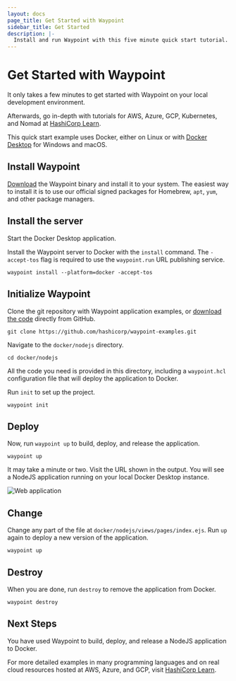 ```yaml
---
layout: docs
page_title: Get Started with Waypoint
sidebar_title: Get Started
description: |-
  Install and run Waypoint with this five minute quick start tutorial.
---
```


# Get Started with Waypoint

It only takes a few minutes to get started with Waypoint on your local
development environment.

Afterwards, go in-depth with tutorials for AWS, Azure, GCP, Kubernetes, and
Nomad at [HashiCorp Learn](https://learn.hashicorp.com/waypoint).

This quick start example uses Docker, either on Linux or with [Docker
Desktop](https://www.docker.com/products/docker-desktop) for Windows and macOS.

## Install Waypoint

[Download](/downloads) the Waypoint binary and install it to your system. The
easiest way to install it is to use our official signed packages for Homebrew,
`apt`, `yum`, and other package managers.

## Install the server

Start the Docker Desktop application.

Install the Waypoint server to Docker with the `install` command. The
`-accept-tos` flag is required to use the `waypoint.run` URL publishing service.

```shell-session
waypoint install --platform=docker -accept-tos
```

## Initialize Waypoint

Clone the git repository with Waypoint application examples, or [download the
code](https://github.com/hashicorp/waypoint-examples) directly from GitHub.

```shell-session
git clone https://github.com/hashicorp/waypoint-examples.git
```

Navigate to the `docker/nodejs` directory.

```shell-session
cd docker/nodejs
```

All the code you need is provided in this directory, including a `waypoint.hcl`
configuration file that will deploy the application to Docker.

Run `init` to set up the project.

```shell-session
waypoint init
```

## Deploy

Now, run `waypoint up` to build, deploy, and release the application.

```shell-session
waypoint up
```

It may take a minute or two. Visit the URL shown in the output. You will see a
NodeJS application running on your local Docker Desktop instance.

![Web application](/img/getting-started/web-app.png)

## Change

Change any part of the file at `docker/nodejs/views/pages/index.ejs`. Run `up`
again to deploy a new version of the application.

```shell-session
waypoint up
```

## Destroy

When you are done, run `destroy` to remove the application from Docker.

```shell-session
waypoint destroy
```

## Next Steps

You have used Waypoint to build, deploy, and release a NodeJS application to Docker.

For more detailed examples in many programming languages and on real cloud resources
hosted at AWS, Azure, and GCP, visit [HashiCorp
Learn](https://learn.hashicorp.com/waypoint).
